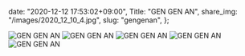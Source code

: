   date: "2020-12-12 17:53:02+09:00",
  Title: "GEN GEN AN",
  share_img: "/images/2020_12_10_4.jpg",
  slug: "gengenan",
};

![GEN GEN AN](/images/2020_12_10_1.jpg)
![GEN GEN AN](/images/2020_12_10_2.jpg)
![GEN GEN AN](/images/2020_12_10_3.jpg)
![GEN GEN AN](/images/2020_12_10_4.jpg)
![GEN GEN AN](/images/2020_12_10_5.jpg)
